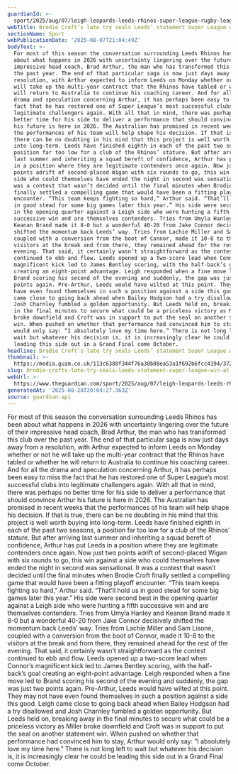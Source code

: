 ```yaml
---
guardianId: >-
  sport/2025/aug/07/leigh-leopards-leeds-rhinos-super-league-rugby-league-match-report
webTitle: Brodie Croft’s late try seals Leeds’ statement Super League win at Leigh
sectionName: Sport
webPublicationDate: '2025-08-07T21:04:49Z'
bodyText: >-
  For most of this season the conversation surrounding Leeds Rhinos has been
  about what happens in 2026 with uncertainty lingering over the future of their
  impressive head coach, Brad Arthur, the man who has transformed this club over
  the past year. The end of that particular saga is now just days away from a
  resolution, with Arthur expected to inform Leeds on Monday whether or not he
  will take up the multi-year contract that the Rhinos have tabled or whether he
  will return to Australia to continue his coaching career. And for all the
  drama and speculation concerning Arthur, it has perhaps been easy to miss the
  fact that he has restored one of Super League’s most successful clubs into
  legitimate challengers again. With all that in mind, there was perhaps no
  better time for his side to deliver a performance that should convince Arthur
  his future is here in 2026. The Australian has promised in recent weeks that
  the performances of his team will help shape his decision. If that is true,
  there can be no doubting in his mind that this project is well worth buying
  into long-term. Leeds have finished eighth in each of the past two seasons, a
  position far too low for a club of the Rhinos’ stature. But after arriving
  last summer and inheriting a squad bereft of confidence, Arthur has put Leeds
  in a position where they are legitimate contenders once again. Now just two
  points adrift of second-placed Wigan with six rounds to go, this win against a
  side who could themselves have ended the night in second was sensational. It
  was a contest that wasn’t decided until the final minutes when Brodie Croft
  finally settled a compelling game that would have been a fitting playoff
  encounter. “This team keeps fighting so hard,” Arthur said. “That’ll hold us
  in good stead for some big games later this year.” His side were second best
  in the opening quarter against a Leigh side who were hunting a fifth
  successive win and are themselves contenders. Tries from Umyla Hanley and
  Keanan Brand made it 8-0 but a wonderful 40-20 from Jake Connor decisively
  shifted the momentum back Leeds’ way. Tries from Lachie Miller and Sam Lisone,
  coupled with a conversion from the boot of Connor, made it 10-8 to the
  visitors at the break and from there, they remained ahead for the rest of the
  evening. That said, it certainly wasn’t straightforward as the contest
  continued to ebb and flow. Leeds opened up a two-score lead when Connor’s
  magnificent kick led to James Bentley scoring, with the half-back’s goal
  creating an eight-point advantage. Leigh responded when a fine move led to
  Brand scoring his second of the evening and suddenly, the gap was just two
  points again. Pre-Arthur, Leeds would have wilted at this point. They may not
  have even found themselves in such a position against a side this good. Leigh
  came close to going back ahead when Bailey Hodgson had a try disallowed and
  Josh Charnley fumbled a golden opportunity. But Leeds held on, breaking away
  in the final minutes to secure what could be a priceless victory as Miller
  broke downfield and Croft was in support to put the seal on another statement
  win. When pushed on whether that performance had convinced him to stay, Arthur
  would only say: “I absolutely love my time here.” There is not long left to
  wait but whatever his decision is, it is increasingly clear he could be
  leading this side out in a Grand Final come October.
headline: Brodie Croft’s late try seals Leeds’ statement Super League win at Leigh
thumbnail: >-
  https://media.guim.co.uk/113c6380f344f76a30b08ea53a1f692b6fcc4194/372_0_3711_2969/500.jpg
slug: brodie-crofts-late-try-seals-leeds-statement-super-league-win-at-leigh
webUrl: >-
  https://www.theguardian.com/sport/2025/aug/07/leigh-leopards-leeds-rhinos-super-league-rugby-league-match-report
generatedAt: '2025-08-28T20:04:27.363Z'
source: guardian-api
---
```

For most of this season the conversation surrounding Leeds Rhinos has been about what happens in 2026 with uncertainty lingering over the future of their impressive head coach, Brad Arthur, the man who has transformed this club over the past year. The end of that particular saga is now just days away from a resolution, with Arthur expected to inform Leeds on Monday whether or not he will take up the multi-year contract that the Rhinos have tabled or whether he will return to Australia to continue his coaching career. And for all the drama and speculation concerning Arthur, it has perhaps been easy to miss the fact that he has restored one of Super League’s most successful clubs into legitimate challengers again. With all that in mind, there was perhaps no better time for his side to deliver a performance that should convince Arthur his future is here in 2026. The Australian has promised in recent weeks that the performances of his team will help shape his decision. If that is true, there can be no doubting in his mind that this project is well worth buying into long-term. Leeds have finished eighth in each of the past two seasons, a position far too low for a club of the Rhinos’ stature. But after arriving last summer and inheriting a squad bereft of confidence, Arthur has put Leeds in a position where they are legitimate contenders once again. Now just two points adrift of second-placed Wigan with six rounds to go, this win against a side who could themselves have ended the night in second was sensational. It was a contest that wasn’t decided until the final minutes when Brodie Croft finally settled a compelling game that would have been a fitting playoff encounter. “This team keeps fighting so hard,” Arthur said. “That’ll hold us in good stead for some big games later this year.” His side were second best in the opening quarter against a Leigh side who were hunting a fifth successive win and are themselves contenders. Tries from Umyla Hanley and Keanan Brand made it 8-0 but a wonderful 40-20 from Jake Connor decisively shifted the momentum back Leeds’ way. Tries from Lachie Miller and Sam Lisone, coupled with a conversion from the boot of Connor, made it 10-8 to the visitors at the break and from there, they remained ahead for the rest of the evening. That said, it certainly wasn’t straightforward as the contest continued to ebb and flow. Leeds opened up a two-score lead when Connor’s magnificent kick led to James Bentley scoring, with the half-back’s goal creating an eight-point advantage. Leigh responded when a fine move led to Brand scoring his second of the evening and suddenly, the gap was just two points again. Pre-Arthur, Leeds would have wilted at this point. They may not have even found themselves in such a position against a side this good. Leigh came close to going back ahead when Bailey Hodgson had a try disallowed and Josh Charnley fumbled a golden opportunity. But Leeds held on, breaking away in the final minutes to secure what could be a priceless victory as Miller broke downfield and Croft was in support to put the seal on another statement win. When pushed on whether that performance had convinced him to stay, Arthur would only say: “I absolutely love my time here.” There is not long left to wait but whatever his decision is, it is increasingly clear he could be leading this side out in a Grand Final come October.
